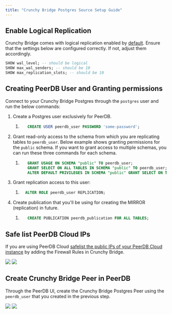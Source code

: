 ```yaml
---
title: "Crunchy Bridge Postgres Source Setup Guide"
---
```



## Enable Logical Replication

Crunchy Bridge comes with logical replication enabled by [default](https://docs.crunchybridge.com/how-to/logical-replication). Ensure that the settings below are configured correctly. If not, adjust them accordingly.

```sql
SHOW wal_level; -- should be logical
SHOW max_wal_senders; -- should be 10
SHOW max_replication_slots; -- should be 10
```

## Creating PeerDB User and Granting permissions

Connect to your Crunchy Bridge Postgres through the `postgres` user and run the below commands:

1. Create a Postgres user exclusively for PeerDB.

    1. ```sql
          CREATE USER peerdb_user PASSWORD 'some-password';
        ```

2. Grant read-only access to the schema from which you are replicating tables to `peerdb_user`. Below example shows granting permissions for the `public` schema. If you want to grant access to multiple schemas, you can run these three commands for each schema.

    1. ```sql
          GRANT USAGE ON SCHEMA "public" TO peerdb_user;
          GRANT SELECT ON ALL TABLES IN SCHEMA "public" TO peerdb_user;
          ALTER DEFAULT PRIVILEGES IN SCHEMA "public" GRANT SELECT ON TABLES TO peerdb_user;
        ```

3. Grant replication access to this user:

    1. ```sql
         ALTER ROLE peerdb_user REPLICATION;
        ```

4. Create publication that you'll be using for creating the MIRROR (replication) in future.

    1. ```sql
          CREATE PUBLICATION peerdb_publication FOR ALL TABLES;
        ```

<RLSNote />

<SSHTunnel />

## Safe list PeerDB Cloud IPs

If you are using PeerDB Cloud [safelist the public IPs of your PeerDB Cloud instance](/peerdb-cloud/ip-table) by adding the Firewall Rules in Crunchy Bridge.

<Frame caption="Where to find Firewall Rules in Crunchy Bridge?">
<img src="/images/setup/firewall_rules_crunchy_bridge.png" />
</Frame>

<Frame caption="Add the 3 Firewall Rules for PeerDB Cloud">
<img src="/images/setup/add_firewall_rules_crunchy_bridge.png" />
</Frame>

## Create Crunchy Bridge Peer in PeerDB

Through the PeerDB UI, create the Crunchy Bridge Postgres Peer using the `peerdb_user` that you created in the previous step.

<Frame caption="Create peer drop down">
<img src="/images/setup/create_postgres_peer.png" />
</Frame>

<Frame caption="Create Crunchy Bridge Peer">
<img src="/images/setup/create_crunchy_bridge_peer.png" />
</Frame>

